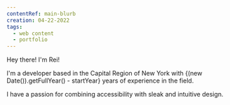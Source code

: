 ```yaml
---
contentRef: main-blurb
creation: 04-22-2022
tags:
  - web content
  - portfolio
---
```



Hey there! I'm Rei!

I'm a developer based in the Capital Region of New York with {(new Date()).getFullYear() - startYear} years of experience in the field.

I have a passion for combining accessibility with sleak and intuitive design.
